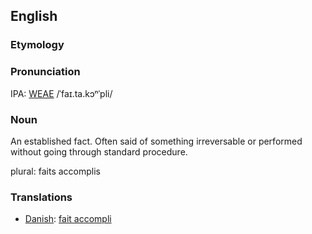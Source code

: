 ==English==
===Etymology===
===Pronunciation===
IPA: [[WEAE]] /ˈfaɪ.ta.kɔⁿˈpli/

===Noun===
An established fact.  Often said of something irreversable or performed without going through standard procedure.

plural:  faits accomplis

===Translations===
*[[Danish]]: [[fait accompli]]